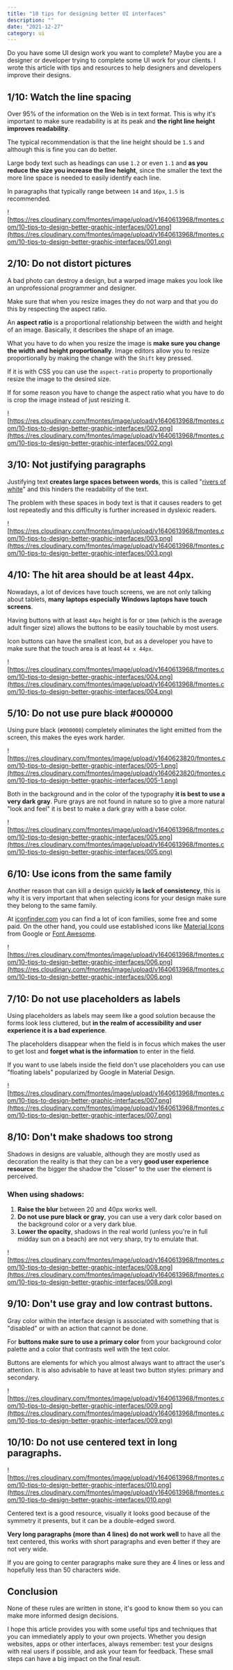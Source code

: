 ```yaml
---
title: "10 tips for designing better UI interfaces"
description: ""
date: "2021-12-27"
category: ui
---
```



Do you have some UI design work you want to complete? Maybe you are a designer or developer trying to complete some UI work for your clients. I wrote this article with tips and resources to help designers and developers improve their designs.

## 1/10: Watch the line spacing

Over 95% of the information on the Web is in text format. This is why it's important to make sure readability is at its peak and **the right line height improves readability**.

The typical recommendation is that the line height should be `1.5` and although this is fine you can do better.

Large body text such as headings can use `1.2` or even `1.1` and **as you reduce the size you increase the line height**, since the smaller the text the more line space is needed to easily identify each line.

In paragraphs that typically range between `14` and `16px`, `1.5` is recommended.

![https://res.cloudinary.com/fmontes/image/upload/v1640613968/fmontes.com/10-tips-to-design-better-graphic-interfaces/001.png](https://res.cloudinary.com/fmontes/image/upload/v1640613968/fmontes.com/10-tips-to-design-better-graphic-interfaces/001.png)

## 2/10: Do not distort pictures

A bad photo can destroy a design, but a warped image makes you look like an unprofessional programmer and designer.

Make sure that when you resize images they do not warp and that you do this by respecting the aspect ratio.

An **aspect ratio** is a proportional relationship between the width and height of an image. Basically, it describes the shape of an image.

What you have to do when you resize the image is **make sure you change the width and height proportionally**. Image editors allow you to resize proportionally by making the change with the `Shift` key pressed.

If it is with CSS you can use the `aspect-ratio` property to proportionally resize the image to the desired size.

If for some reason you have to change the aspect ratio what you have to do is crop the image instead of just resizing it.

![https://res.cloudinary.com/fmontes/image/upload/v1640613968/fmontes.com/10-tips-to-design-better-graphic-interfaces/002.png](https://res.cloudinary.com/fmontes/image/upload/v1640613968/fmontes.com/10-tips-to-design-better-graphic-interfaces/002.png)

## 3/10: Not justifying paragraphs

Justifying text **creates large spaces between words**, this is called "[rivers of white](https://en.wikipedia.org/wiki/River_(typography))" and this hinders the readability of the text.

The problem with these spaces in body text is that it causes readers to get lost repeatedly and this difficulty is further increased in dyslexic readers.

![https://res.cloudinary.com/fmontes/image/upload/v1640613968/fmontes.com/10-tips-to-design-better-graphic-interfaces/003.png](https://res.cloudinary.com/fmontes/image/upload/v1640613968/fmontes.com/10-tips-to-design-better-graphic-interfaces/003.png)

## 4/10: The hit area should be at least 44px.

Nowadays, a lot of devices have touch screens, we are not only talking about tablets, **many laptops especially Windows laptops have touch screens**.

Having buttons with at least `44px` height is for or `10mm` (which is the average adult finger size) allows the buttons to be easily touchable by most users.

Icon buttons can have the smallest icon, but as a developer you have to make sure that the touch area is at least `44 x 44px`.

![https://res.cloudinary.com/fmontes/image/upload/v1640613968/fmontes.com/10-tips-to-design-better-graphic-interfaces/004.png](https://res.cloudinary.com/fmontes/image/upload/v1640613968/fmontes.com/10-tips-to-design-better-graphic-interfaces/004.png)

## 5/10: Do not use pure black #000000

Using pure black (`#000000`) completely eliminates the light emitted from the screen, this makes the eyes work harder.

![https://res.cloudinary.com/fmontes/image/upload/v1640623820/fmontes.com/10-tips-to-design-better-graphic-interfaces/005-1.png](https://res.cloudinary.com/fmontes/image/upload/v1640623820/fmontes.com/10-tips-to-design-better-graphic-interfaces/005-1.png)

Both in the background and in the color of the typography **it is best to use a very dark gray**. Pure grays are not found in nature so to give a more natural "look and feel" it is best to make a dark gray with a base color.

![https://res.cloudinary.com/fmontes/image/upload/v1640613968/fmontes.com/10-tips-to-design-better-graphic-interfaces/005.png](https://res.cloudinary.com/fmontes/image/upload/v1640613968/fmontes.com/10-tips-to-design-better-graphic-interfaces/005.png)

## 6/10: Use icons from the same family

Another reason that can kill a design quickly **is lack of consistency**, this is why it is very important that when selecting icons for your design make sure they belong to the same family.

At [iconfinder.com](https://iconfinder.com/) you can find a lot of icon families, some free and some paid. On the other hand, you could use established icons like [Material Icons](https://fonts.google.com/icons?selected=Material+Icons) from Google or [Font Awesome](https://fontawesome.com/).

![https://res.cloudinary.com/fmontes/image/upload/v1640613968/fmontes.com/10-tips-to-design-better-graphic-interfaces/006.png](https://res.cloudinary.com/fmontes/image/upload/v1640613968/fmontes.com/10-tips-to-design-better-graphic-interfaces/006.png)

## 7/10: Do not use placeholders as labels

Using placeholders as labels may seem like a good solution because the forms look less cluttered, but **in the realm of accessibility and user experience it is a bad experience**.

The placeholders disappear when the field is in focus which makes the user to get lost and **forget what is the information** to enter in the field.

If you want to use labels inside the field don't use placeholders you can use "floating labels" popularized by Google in Material Design.

![https://res.cloudinary.com/fmontes/image/upload/v1640613968/fmontes.com/10-tips-to-design-better-graphic-interfaces/007.png](https://res.cloudinary.com/fmontes/image/upload/v1640613968/fmontes.com/10-tips-to-design-better-graphic-interfaces/007.png)

## 8/10: Don't make shadows too strong

Shadows in designs are valuable, although they are mostly used as decoration the reality is that they can be a very **good user experience resource**: the bigger the shadow the "closer" to the user the element is perceived.

### When using shadows:

1. **Raise the blur** between 20 and 40px works well.
2. **Do not use pure black or gray**, you can use a very dark color based on the background color or a very dark blue.
3. **Lower the opacity**, shadows in the real world (unless you're in full midday sun on a beach) are not very sharp, try to emulate that.

![https://res.cloudinary.com/fmontes/image/upload/v1640613968/fmontes.com/10-tips-to-design-better-graphic-interfaces/008.png](https://res.cloudinary.com/fmontes/image/upload/v1640613968/fmontes.com/10-tips-to-design-better-graphic-interfaces/008.png)

## 9/10: Don't use gray and low contrast buttons.

Gray color within the interface design is associated with something that is "disabled" or with an action that cannot be done.

For **buttons make sure to use a primary color** from your background color palette and a color that contrasts well with the text color.

Buttons are elements for which you almost always want to attract the user's attention. It is also advisable to have at least two button styles: primary and secondary.

![https://res.cloudinary.com/fmontes/image/upload/v1640613968/fmontes.com/10-tips-to-design-better-graphic-interfaces/009.png](https://res.cloudinary.com/fmontes/image/upload/v1640613968/fmontes.com/10-tips-to-design-better-graphic-interfaces/009.png)

## 10/10: Do not use centered text in long paragraphs.

![https://res.cloudinary.com/fmontes/image/upload/v1640613968/fmontes.com/10-tips-to-design-better-graphic-interfaces/010.png](https://res.cloudinary.com/fmontes/image/upload/v1640613968/fmontes.com/10-tips-to-design-better-graphic-interfaces/010.png)

Centered text is a good resource, visually it looks good because of the symmetry it presents, but it can be a double-edged sword.

**Very long paragraphs (more than 4 lines) do not work well** to have all the text centered, this works with short paragraphs and even better if they are not very wide.

If you are going to center paragraphs make sure they are 4 lines or less and hopefully less than 50 characters wide.

## Conclusion

None of these rules are written in stone, it's good to know them so you can make more informed design decisions.

I hope this article provides you with some useful tips and techniques that you can immediately apply to your own projects. Whether you design websites, apps or other interfaces, always remember: test your designs with real users if possible, and ask your team for feedback. These small steps can have a big impact on the final result.